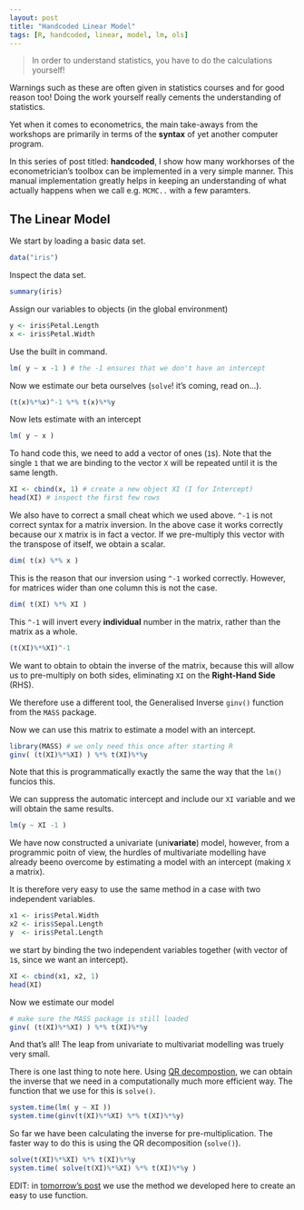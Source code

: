 ```yaml
---
layout: post
title: "Handcoded Linear Model"
tags: [R, handcoded, linear, model, lm, ols]
---
```


> In order to understand statistics, you have to do the calculations yourself!

Warnings such as these are often given in statistics courses and for good reason too!
Doing the work yourself really cements the understanding of statistics.

Yet when it comes to econometrics, the main take-aways from the workshops are primarily in terms of the **syntax** of yet another computer program.

In this series of post titled: **handcoded**, I show how many workhorses of the econometrician's toolbox can be implemented in a very simple manner.
This manual implementation greatly helps in keeping an understanding of what actually happens when we call e.g. `MCMC..` with a few paramters.


The Linear Model
----------------------
We start by loading a basic data set.

```r
data("iris")
```

Inspect the data set.

```r
summary(iris)
```

Assign our variables to objects (in the global environment)

```r
y <- iris$Petal.Length
x <- iris$Petal.Width
```

Use the built in command.

```r
lm( y ~ x -1 ) # the -1 ensures that we don't have an intercept
```

Now we estimate our beta ourselves (`solve`! it's coming, read on...).

```r
(t(x)%*%x)^-1 %*% t(x)%*%y
```

Now lets estimate with an intercept

```r
lm( y ~ x )
```

To hand code this, we need to add a vector of ones (`1`s).
Note that the single `1` that we are binding to the vector `X` will be repeated until it is the same length.

```r
XI <- cbind(x, 1) # create a new object XI (I for Intercept)
head(XI) # inspect the first few rows
```

We also have to correct a small cheat which we used above. `^-1` is not correct syntax for a matrix inversion. In the above case it works correctly because our `X` matrix is in fact a vector. If we pre-multiply this vector with the transpose of itself, we obtain a scalar.

```r
dim( t(x) %*% x )
```

This is the reason that our inversion using `^-1` worked correctly. However, for matrices wider than one column this is not the case.

```r
dim( t(XI) %*% XI )
```

This `^-1` will invert every **individual** number in the matrix, rather than the matrix as a whole.

```r
(t(XI)%*%XI)^-1
```

We want to obtain to obtain the inverse of the matrix, because this will allow us to pre-multiply on both sides, eliminating `XI` on the **Right-Hand Side** (RHS).

We therefore use a different tool, the Generalised Inverse `ginv()` function from the `MASS` package.

Now we can use this matrix to estimate a model with an intercept.

```r
library(MASS) # we only need this once after starting R
ginv( (t(XI)%*%XI) ) %*% t(XI)%*%y
```

Note that this is programmatically exactly the same the way that the `lm()` funcios this.

We can suppress the automatic intercept and include our `XI` variable and we will obtain the same results.

```r
lm(y ~ XI -1 )
```

We have now constructed a univariate (uni**variate**) model, however, from a programmic poitn of view, the hurdles of multivariate modelling have already beeno overcome by estimating a model with an intercept (making `X` a matrix).

It is therefore very easy to use the same method in a case with two independent variables.

```r
x1 <- iris$Petal.Width
x2 <- iris$Sepal.Length
y  <- iris$Petal.Length
```

we start by binding the two independent variables together (with vector of `1`s, since we want an intercept).

```r
XI <- cbind(x1, x2, 1)
head(XI)
```

Now we estimate our model

```r
# make sure the MASS package is still loaded
ginv( (t(XI)%*%XI) ) %*% t(XI)%*%y
```

And that's all! The leap from univariate to multivariat modelling was truely very small.

There is one last thing to note here.
Using [QR decompostion](https://en.wikipedia.org/wiki/QR_decomposition),
we can obtain the inverse that we need in a computationally much more efficient way.
The function that we use for this is `solve()`.

```r
system.time(lm( y ~ XI ))
system.time(ginv(t(XI)%*%XI) %*% t(XI)%*%y)
```

So far we have been calculating the inverse for pre-multiplication. The faster way to do this is using the QR decomposition (`solve()`).

```r
solve(t(XI)%*%XI) %*% t(XI)%*%y
system.time( solve(t(XI)%*%XI) %*% t(XI)%*%y )
```

EDIT: in [tomorrow's post](/handcoded-lm-function) we use the method we developed here to create an easy to use function.
